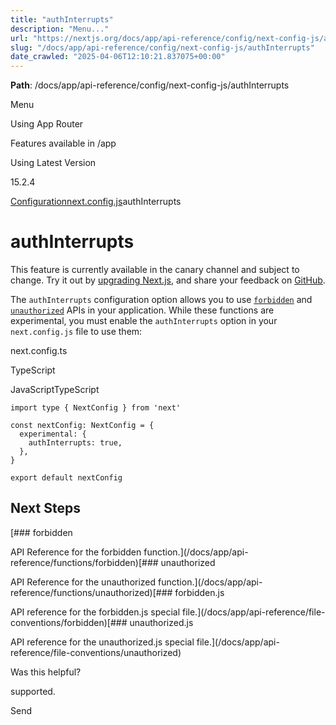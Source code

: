 ---
title: "authInterrupts"
description: "Menu..."
url: "https://nextjs.org/docs/app/api-reference/config/next-config-js/authInterrupts"
slug: "/docs/app/api-reference/config/next-config-js/authInterrupts"
date_crawled: "2025-04-06T12:10:21.837075+00:00"
---

**Path**: /docs/app/api-reference/config/next-config-js/authInterrupts

Menu

Using App Router

Features available in /app

Using Latest Version

15.2.4

[Configuration](/docs/app/api-reference/config)[next.config.js](/docs/app/api-reference/config/next-config-js)authInterrupts

# authInterrupts

This feature is currently available in the canary channel and subject to change. Try it out by [upgrading Next.js](/docs/app/building-your-application/upgrading/canary), and share your feedback on [GitHub](https://github.com/vercel/next.js/issues).

The `authInterrupts` configuration option allows you to use [`forbidden`](/docs/app/api-reference/functions/forbidden) and [`unauthorized`](/docs/app/api-reference/functions/unauthorized) APIs in your application. While these functions are experimental, you must enable the `authInterrupts` option in your `next.config.js` file to use them:

next.config.ts

TypeScript

JavaScriptTypeScript

```
import type { NextConfig } from 'next'
 
const nextConfig: NextConfig = {
  experimental: {
    authInterrupts: true,
  },
}
 
export default nextConfig
```

## Next Steps

[### forbidden

API Reference for the forbidden function.](/docs/app/api-reference/functions/forbidden)[### unauthorized

API Reference for the unauthorized function.](/docs/app/api-reference/functions/unauthorized)[### forbidden.js

API reference for the forbidden.js special file.](/docs/app/api-reference/file-conventions/forbidden)[### unauthorized.js

API reference for the unauthorized.js special file.](/docs/app/api-reference/file-conventions/unauthorized)

Was this helpful?

supported.

Send